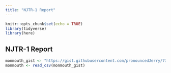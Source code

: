 ```yaml
---
title: "NJTR-1 Report"
---
```


```r
knitr::opts_chunk$set(echo = TRUE)
library(tidyverse)
library(here)
```

## NJTR-1 Report

```r
monmouth_gist <- "https://gist.githubusercontent.com/pronouncedJerry/73abdb1e9af412f059906af7fc5c10ee/raw/1df475b071d94c74cea11c0d9a458c9eecbb12be/monmouth"
monmouth <- read_csv(monmouth_gist)
```